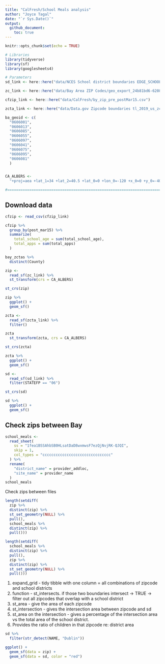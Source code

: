 ```yaml
---
title: "CalFresh/School Meals analysis"
author: "Joyce Tagal"
date: "`r Sys.Date()`"
output: 
  github_document:
    toc: true
---
```


```r
knitr::opts_chunk$set(echo = TRUE)
```

```r
# Libraries
library(tidyverse)
library(sf)
library(googlesheets4)

# Parameters
sd_link <- here::here("data/NCES School district boundaries EDGE_SCHOOLDISTRICT_TL19_SY1819/schooldistrict_sy1819_tl19.shp")

zc_link <- here::here("data/Bay Area ZIP Codes/geo_export_24b81bd6-6208-4590-bb1a-24867e0b57d7.shp")

cfzip_link <- here::here("data/CalFresh/by_zip_pre_postMar15.csv")

zcta_link <- here::here("data/Data.gov Zipcode boundaries tl_2019_us_zcta510/tl_2019_us_zcta510.shp")

ba_geoid <- c(
  "0606001", 
  "0606013", 
  "0606085", 
  "0606055", 
  "0606097", 
  "0606041", 
  "0606075", 
  "0606095", 
  "0606081"
  )


CA_ALBERS <- 
  "+proj=aea +lat_1=34 +lat_2=40.5 +lat_0=0 +lon_0=-120 +x_0=0 +y_0=-4000000 +ellps=WGS84 +datum=WGS84 +units=m +no_defs"

#===============================================================================

```

## Download data

```r

cfzip <- read_csv(cfzip_link)

cfzip %>% 
  group_by(post_mar15) %>% 
  summarize(
    total_school_age = sum(total_school_age),
    total_apps = sum(total_apps)
  )

```

```r
bay_zctas %>% 
  distinct(County)
```



```r

zip <- 
  read_sf(zc_link) %>% 
  st_transform(crs = CA_ALBERS)

st_crs(zip)

zip %>% 
  ggplot() +
  geom_sf()

```

```r

zcta <- 
  read_sf(zcta_link) %>% 
  filter()

zcta 
  st_transform(zcta, crs = CA_ALBERS)

st_crs(zcta)

zcta %>% 
  ggplot() +
  geom_sf()

```

```r

sd <- 
  read_sf(sd_link) %>% 
  filter(STATEFP == "06")

st_crs(sd)

sd %>%
  ggplot() +
  geom_sf()

```

## Check zips between Bay 

```r
school_meals <- 
  read_sheet(
    ss = "1fea1BSSAhbSB0HLsatDaD8wxmwsF7ezQjNvjRK-QJQI", 
    skip = 1,
    col_types = "ccccccccccccccccccccccccccccccc"
  ) %>% 
  rename(
    "district_name" = provider_addloc,
    "site_name" = provider_name
  )
school_meals
```

Check zips between files

```r

length(setdiff(
  zip %>% 
  distinct(zip) %>% 
  st_set_geometry(NULL) %>% 
  pull(), 
  school_meals %>% 
  distinct(zip) %>% 
  pull()))

```

```r

length(setdiff( 
  school_meals %>% 
  distinct(zip) %>% 
  pull(),
  zip %>% 
  distinct(zip) %>% 
  st_set_geometry(NULL) %>% 
  pull()))

```

1. expand_grid - tidy tibble with one column = all combinations of zipcode and school districts
2. function - st_intersects. if those two boundaries intersect -> TRUE
-> filter out all zipcodes that overlap with a school district
3. st_area - give the area of each zipcode
4. st_intersection - gives the intersection area between zipcode and sd
5. st_area on the intersection - gives a percentage of the intersection area vs 
the total area of the school district.
6. Provides the ratio of children in that zipcode re: district area

```r
sd %>% 
  filter(str_detect(NAME, "Dublin")) 

```


```r

ggplot() +
  geom_sf(data = zip) +
  geom_sf(data = sd, color = "red")


```

